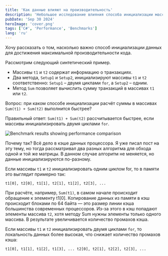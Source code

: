 ```yaml
---
title: 'Как данные влияют на производительность'
description: 'Небольшое исследование влияния способа инициализации массивов на производительность'
pubDate: 'Sep 30 2024'
heroImage: 'cover.png'
tags: ['C#', 'Performance', 'Benchmarks']
lang: 'ru'
---
```



Хочу рассказать о том, насколько важно способ инициализации данных для достижения максимальной производительности кода.

Рассмотрим следующий синтетический пример.

- Массивы `t1` и `t2` содержат информацию о транзакциях.
- Два метода, `Setup1` и `Setup2`, инициализируют массивы `t1` и `t2` соответственно: `Setup1` – двумя циклами `for`, а `Setup2` – одним.
- Метод `Sum` позволяет вычислить сумму транзакций в массивах `t1` или `t2`.

Вопрос: при каком способе инициализации расчёт суммы в массивах `Sum(t1) + Sum(t2)` выполнится быстрее?

Правильный ответ: `Sum(t1) + Sum(t2)` рассчитывается быстрее, если массивы инициализировать двумя циклами `for`.

<Image src={answer} alt="Benchmark results showing performance comparison" />

Почему так? Всё дело в кэше данных процессора. Я уже писал пост на эту тему, но тогда рассматривал два разных алгоритма для обхода одной и той же матрицы. В данном случае алгоритм не меняется, но данные инициализируются по-разному.

Если массивы `t1` и `t2` инициализировать одним циклом for, то в памяти это выглядит примерно так:

```
t1[0], t2[0], t1[1], t2[1], t1[2], t2[3], ...
```

При расчёте, например, `Sum(t1)`, в самом начале происходит обращение к элементу t1[0]. Копирование данных из памяти в кэш происходит блоками по 64 байта — это размер линии кэша большинства современных процессоров. Из-за этого в кэш попадают элементы массива `t2`, хотя методу Sum нужны элементы только одного массива. В результате увеличивается количество промахов кэша.

Если массивы `t1` и `t2` инициализировать двумя циклами `for`, то локальность данных более высокая, что снижает количество промахов кэша:

```
t1[0], t1[1], t1[2], t1[3], ... t2[0], t2[1], t2[2], t2[3], ...
```
